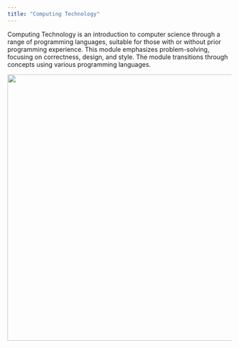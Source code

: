 ```yaml
---
title: "Computing Technology"
---
```


Computing Technology is an introduction to computer science through a range of programming languages, suitable for those with or without prior programming experience. This module emphasizes problem-solving, focusing on correctness, design, and style. The module transitions through concepts using various programming languages.

![](images/background.png){fig-alt="A friendly robot army.  They just want to talk to you." width="600"}